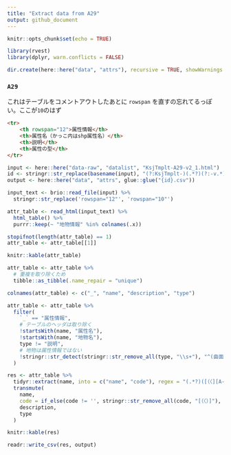 ```yaml
---
title: "Extract data from A29"
output: github_document
---
```


```r
knitr::opts_chunk$set(echo = TRUE)
```

```r
library(rvest)
library(dplyr, warn.conflicts = FALSE)

dir.create(here::here("data", "attrs"), recursive = TRUE, showWarnings = FALSE)
```

### `A29`

これはテーブルをコメントアウトしたあとに `rowspan` を直すの忘れてるっぽい。ここが`10`のはず

```html
<tr>
	<th rowspan="12">属性情報</th>
	<th>属性名（かっこ内はshp属性名）</th>
	<th>説明</th>
	<th>属性の型</th>
</tr>
```

```r
input <- here::here("data-raw", "datalist", "KsjTmplt-A29-v2_1.html")
id <- stringr::str_replace(basename(input), "(?:KsjTmplt-)(.*?)(?:-v.*)?(?:\\.html)", "\\1")
output <- here::here("data", "attrs", glue::glue("{id}.csv"))

input_text <- brio::read_file(input) %>% 
  stringr::str_replace('rowspan="12"', 'rowspan="10"')

attr_table <- read_html(input_text) %>% 
  html_table() %>% 
  purrr::keep(~ "地物情報" %in% colnames(.x))

stopifnot(length(attr_table) == 1)
attr_table <- attr_table[[1]]

knitr::kable(attr_table)
```

```r
attr_table <- attr_table %>% 
  # 重複を取り除くため
  tibble::as_tibble(.name_repair = "unique")

colnames(attr_table) <- c("_", "name", "description", "type")

attr_table <- attr_table %>% 
  filter(
    `_` == "属性情報",
    # テーブルのヘッダは取り除く
    !startsWith(name, "属性名"),
    !startsWith(name, "地物名"),
    type != "説明",
    # 地物は属性情報ではない
    !stringr::str_detect(stringr::str_remove_all(type, "\\s+"), "^(曲面型|曲線型|点型|GM_Surface|GM_Curve|GM_Point)")
  )

res <- attr_table %>%
  tidyr::extract(name, into = c("name", "code"), regex = "(.*?)([（〈][A-Za-z0-9]+_[A-Za-z0-9]+）)?$") %>% 
  transmute(
    name,
    code = if_else(code != '', stringr::str_remove_all(code, "[（〈）]"), NA_character_),
    description,
    type
  )

knitr::kable(res)

readr::write_csv(res, output)
```